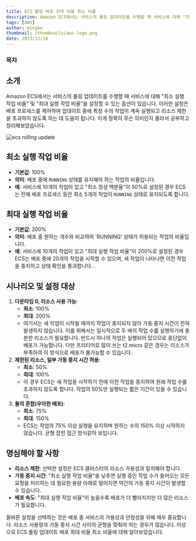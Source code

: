 ```yaml
---
title: ECS 롤링 배포 최대 비율 최소 비율
description: Amazon ECS에서는 서비스의 롤링 업데이트를 수행할 때 서비스에 대해 "최소 실행 작업 비율" 및 "최대 실행 작업 비율"을 설정할 수 있는 옵션이 있습니다. 이러한 설정은 배포 프로세스를 제어하여 업데이트 중에 특정 수의 작업이 계속 실행되고 리소스 제한을 초과하지 않도록 하는 데 도움이 됩니다. 이게 정확히 무슨 의미인지 몰라서 공부하고 정리해보았습니다.
tags: [AWS]
author: mingke
thumbnail: /thumbnails/aws-logo.png
date: 2023/11/18
---
```


### 목차

## 소개

Amazon ECS에서는 서비스의 롤링 업데이트를 수행할 때 서비스에 대해 "최소 실행 작업 비율" 및 "최대 실행 작업 비율"을 설정할 수 있는 옵션이 있습니다. 이러한 설정은 배포 프로세스를 제어하여 업데이트 중에 특정 수의 작업이 계속 실행되고 리소스 제한을 초과하지 않도록 하는 데 도움이 됩니다. 이게 정확히 무슨 의미인지 몰라서 공부하고 정리해보았습니다.

<Image src="/ecs-rolling-update-max-min/01.jpg" alt="ecs rolling update" />

## 최소 실행 작업 비율

- **기본값**: 100%
- **의미**: 배포 중에 `RUNNING` 상태를 유지해야 하는 작업의 비율입니다.
- **예**: 서비스에 10개의 작업이 있고 "최소 정상 백분율"이 50%로 설정된 경우 ECS는 전체 배포 프로세스 동안 최소 5개의 작업이 `RUNNING` 상태로 유지되도록 합니다.

## 최대 실행 작업 비율

- **기본값**: 200%
- **의미**: 배포 중 원하는 개수와 비교하여 'RUNNING' 상태가 허용되는 작업의 비율입니다.
- **예**: 서비스에 10개의 작업이 있고 "최대 실행 작업 비율"이 200%로 설정된 경우 ECS는 배포 중에 20개의 작업을 시작할 수 있으며, 새 작업이 나타나면 이전 작업을 중지하고 상태 확인을 통과합니다. .

## 시나리오 및 설정 대상

1. **다운타임 0, 리소스 사용 가능**:
   - **최소**: 100%
   - **최대**: 200%
   - 여기서는 새 작업이 시작될 때까지 작업이 중지되지 않아 가동 중지 시간이 전혀 발생하지 않습니다. 이를 위해서는 일시적으로 두 배의 작업 수를 실행하기에 충분한 리소스가 필요합니다. 반드시 하나의 작업은 실행되어 있으므로 중단없이 배포가 가능합니다. 다만 프리티어로 많이 쓰는 t2.micro 같은 경우는 리소스가 부족하여 이 방식으로 배포가 불가능할 수 있습니다.
2. **제한된 리소스, 일부 가동 중지 시간 허용**:
   - **최소**: 50%
   - **최대**: 100%
   - 이 경우 ECS는 새 작업을 시작하기 전에 이전 작업을 중지하여 원래 작업 수를 초과하지 않도록 합니다. 작업의 50%만 실행되는 짧은 기간이 있을 수 있습니다.
3. **둘의 혼합(우아한 배포)**:
   - **최소**: 75%
   - **최대**: 150%
   - ECS는 작업의 75% 이상 실행을 유지하며 원하는 수의 150% 이상 시작하지 않습니다. 균형 잡힌 접근 방식같아 보입니다.

## 명심해야 할 사항

- **리소스 제한**: 선택한 설정은 ECS 클러스터의 리소스 가용성과 일치해야 합니다.
- **가동 중지 시간**: "최소 실행 작업 비율"을 낮추면 실행 중인 작업 수가 들어오는 모든 요청을 처리하는 데 필요한 용량 아래로 떨어지면 약간의 가동 중지 시간이 발생할 수 있습니다.
- **배포 속도**: "최대 실행 작업 비율"이 높을수록 배포가 더 빨라지지만 더 많은 리소스가 필요합니다.

올바른 설정을 선택하는 것은 배포 중 서비스의 가용성과 안정성을 위해 매우 중요합니다. 리소스 사용량과 가동 중지 시간 사이의 균형을 맞춰야 하는 경우가 많습니다.
이상으로 ECS 롤링 업데이트 배포 최대 비율 최소 비율에 대해 알아보았습니다.
